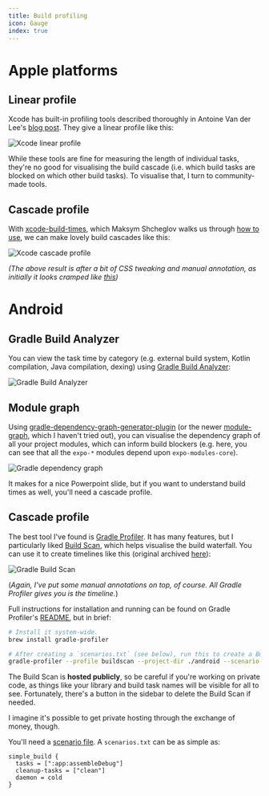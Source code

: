 ```yaml
---
title: Build profiling
icon: Gauge
index: true
---
```


# Apple platforms

## Linear profile

Xcode has built-in profiling tools described thoroughly in Antoine Van der Lee's [blog post](https://www.avanderlee.com/optimization/analysing-build-performance-xcode/). They give a linear profile like this:

![Xcode linear profile](./build-profiling-img/xcode-built-in.jpg)

While these tools are fine for measuring the length of individual tasks, they're no good for visualising the build cascade (i.e. which build tasks are blocked on which other build tasks). To visualise that, I turn to community-made tools.

## Cascade profile

With [xcode-build-times](https://github.com/PaulTaykalo/xcode-build-times-rendering), which Maksym Shcheglov walks us through [how to use](https://www.onswiftwings.com/posts/build-time-optimization-part1/), we can make lovely build cascades like this:

![Xcode cascade profile](./build-profiling-img/xcode-cascade.jpg)

_(The above result is after a bit of CSS tweaking and manual annotation, as initially it looks cramped like [this](https://x.com/birch_js/status/1884505338801717746))_

# Android

## Gradle Build Analyzer

You can view the task time by category (e.g. external build system, Kotlin compilation, Java compilation, dexing) using [Gradle Build Analyzer](https://developer.android.com/build/build-analyzer):

![Gradle Build Analyzer](./build-profiling-img/gradle-build-analyzer.png)

## Module graph

Using [gradle-dependency-graph-generator-plugin](https://github.com/vanniktech/gradle-dependency-graph-generator-plugin) (or the newer [module-graph](https://github.com/iurysza/module-graph), which I haven't tried out), you can visualise the dependency graph of all your project modules, which can inform build blockers (e.g. here, you can see that all the `expo-*` modules depend upon `expo-modules-core`).

![Gradle dependency graph](./build-profiling-img/gradle-module-graph.png)

It makes for a nice Powerpoint slide, but if you want to understand build times as well, you'll need a cascade profile.

## Cascade profile

The best tool I've found is [Gradle Profiler](https://github.com/gradle/gradle-profiler). It has many features, but I particularly liked [Build Scan](https://gradle.com/develocity/product/build-scan/), which helps visualise the build waterfall. You can use it to create timelines like this (original archived [here](https://web.archive.org/web/20250916212448/https://scans.gradle.com/s/fzrvu4jy4phac/timeline)):

![Gradle Build Scan](./build-profiling-img/gradle-build-scan.png)

(_Again, I've put some manual annotations on top, of course. All Gradle Profiler gives you is the timeline._)

Full instructions for installation and running can be found on Gradle Profiler's [README](https://github.com/gradle/gradle-profiler?tab=readme-ov-file#gradle-build-scans), but in brief:

```sh
# Install it system-wide.
brew install gradle-profiler

# After creating a `scenarios.txt` (see below), run this to create a Build Scan:
gradle-profiler --profile buildscan --project-dir ./android --scenario-file scenarios.txt simple_build
```

<Callout type='warn'>

The Build Scan is **hosted publicly**, so be careful if you're working on private code, as things like your library and build task names will be visible for all to see. Fortunately, there's a button in the sidebar to delete the Build Scan if needed.

I imagine it's possible to get private hosting through the exchange of money, though.

</Callout>

You'll need a [scenario file](https://github.com/gradle/gradle-profiler?tab=readme-ov-file#advanced-profiling-scenarios). A `scenarios.txt` can be as simple as:

```
simple_build {
  tasks = [":app:assembleDebug"]
  cleanup-tasks = ["clean"]
  daemon = cold
}
```
